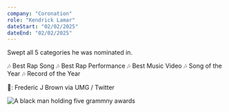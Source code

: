 ```yaml
---
company: "Coronation"
role: "Kendrick Lamar"
dateStart: "02/02/2025"
dateEnd: "02/02/2025"
---
```



Swept all 5 categories he was nominated in.

🎶 Best Rap Song
🎶 Best Rap Performance
🎶 Best Music Video
🎶 Song of the Year
🎶 Record of the Year

📸: Frederic J Brown via UMG / Twitter

<Image 
  src="https://res.cloudinary.com/relentz3d/image/upload/t_relent/1-2-3-4-5.jpeg"
  alt="A black man holding five grammny awards"
  width={800}
  height={600}
  loading="lazy"
  format="webp"
/>
